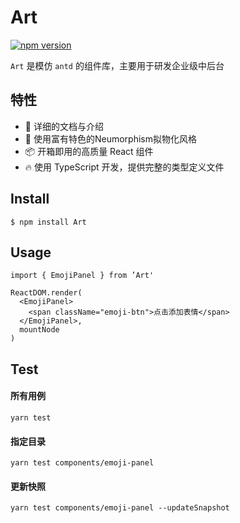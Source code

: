 
<Meta title="文档|开始使用" />


# Art

[![npm version](https://img.shields.io/david/dev/ant-design/ant-design?style=flat-square)]()

`Art` 是模仿 `antd` 的组件库，主要用于研发企业级中后台

## 特性

- 📕 详细的文档与介绍
- 🎨 使用富有特色的Neumorphism拟物化风格
- 📦 开箱即用的高质量 React 组件
- 🔥 使用 TypeScript 开发，提供完整的类型定义文件


## Install

```
$ npm install Art
```

## Usage

```tsx
import { EmojiPanel } from ’Art'

ReactDOM.render(
  <EmojiPanel>
    <span className="emoji-btn">点击添加表情</span>
  </EmojiPanel>,
  mountNode
)
```

## Test

#### 所有用例

```
yarn test
```

#### 指定目录

```
yarn test components/emoji-panel
```

#### 更新快照

```
yarn test components/emoji-panel --updateSnapshot
```


